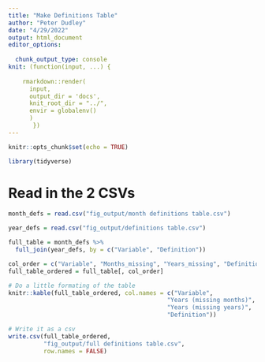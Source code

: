 ```yaml
---
title: "Make Definitions Table"
author: "Peter Dudley"
date: "4/29/2022"
output: html_document
editor_options: 
  
  chunk_output_type: console
knit: (function(input, ...) {
    
    rmarkdown::render(
      input,
      output_dir = 'docs',
      knit_root_dir = "../",
      envir = globalenv()
      )
       })
---
```


```r
knitr::opts_chunk$set(echo = TRUE)
```

```r
library(tidyverse)
```

# Read in the 2 CSVs
```r
month_defs = read.csv("fig_output/month definitions table.csv")

year_defs = read.csv("fig_output/definitions table.csv")

full_table = month_defs %>% 
  full_join(year_defs, by = c("Variable", "Definition"))

col_order = c("Variable", "Months_missing", "Years_missing", "Definition")
full_table_ordered = full_table[, col_order]

# Do a little formating of the table
knitr::kable(full_table_ordered, col.names = c("Variable",
                                             "Years (missing months)",
                                             "Years (missing years)",
                                             "Definition"))

# Write it as a csv
write.csv(full_table_ordered,
          "fig_output/full definitions table.csv",
          row.names = FALSE)
```

